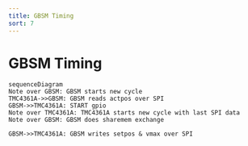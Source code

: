 ```yaml
---
title: GBSM Timing
sort: 7
---
```



# GBSM Timing




```mermaid
sequenceDiagram
Note over GBSM: GBSM starts new cycle
TMC4361A->>GBSM: GBSM reads actpos over SPI 
GBSM->>TMC4361A: START gpio
Note over TMC4361A: TMC4361A starts new cycle with last SPI data
Note over GBSM: GBSM does sharemem exchange

GBSM->>TMC4361A: GBSM writes setpos & vmax over SPI

```
